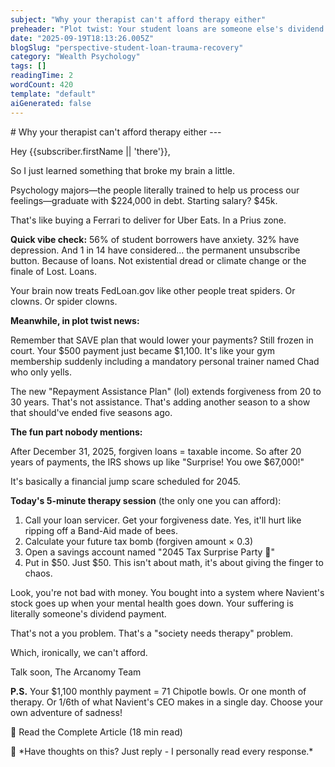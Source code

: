 ```yaml
---
subject: "Why your therapist can't afford therapy either"
preheader: "Plot twist: Your student loans are someone else's dividend payment"
date: "2025-09-19T18:13:26.005Z"
blogSlug: "perspective-student-loan-trauma-recovery"
category: "Wealth Psychology"
tags: []
readingTime: 2
wordCount: 420
template: "default"
aiGenerated: false
---
```



<EmailHeader />

<HeroImage src="https://cdn.gilyaar.com/images/blog/2025.09.13.Psychological.Guide.Educational.Debt.Cover.webp" alt="Student Loan Trauma Recovery: A Psychological Guide to Conquering Educational Debt When Forgiveness Fails" />

<TitleSection>
# Why your therapist can't afford therapy either
</TitleSection>

<MainContentSection>
---

Hey {{subscriber.firstName || 'there'}},

So I just learned something that broke my brain a little.

Psychology majors—the people literally trained to help us process our feelings—graduate with $224,000 in debt. Starting salary? $45k.

That's like buying a Ferrari to deliver for Uber Eats. In a Prius zone.

**Quick vibe check:** 56% of student borrowers have anxiety. 32% have depression. And 1 in 14 have considered... the permanent unsubscribe button. Because of loans. Not existential dread or climate change or the finale of Lost. Loans.

Your brain now treats FedLoan.gov like other people treat spiders. Or clowns. Or spider clowns.

**Meanwhile, in plot twist news:**

Remember that SAVE plan that would lower your payments? Still frozen in court. Your $500 payment just became $1,100. It's like your gym membership suddenly including a mandatory personal trainer named Chad who only yells.

The new "Repayment Assistance Plan" (lol) extends forgiveness from 20 to 30 years. That's not assistance. That's adding another season to a show that should've ended five seasons ago.

**The fun part nobody mentions:**

After December 31, 2025, forgiven loans = taxable income. So after 20 years of payments, the IRS shows up like "Surprise! You owe $67,000!"

It's basically a financial jump scare scheduled for 2045.

**Today's 5-minute therapy session** (the only one you can afford):

1. Call your loan servicer. Get your forgiveness date. Yes, it'll hurt like ripping off a Band-Aid made of bees.
2. Calculate your future tax bomb (forgiven amount × 0.3)
3. Open a savings account named "2045 Tax Surprise Party 🎉"
4. Put in $50. Just $50. This isn't about math, it's about giving the finger to chaos.

Look, you're not bad with money. You bought into a system where Navient's stock goes up when your mental health goes down. Your suffering is literally someone's dividend payment. 

That's not a you problem. That's a "society needs therapy" problem.

Which, ironically, we can't afford.

Talk soon,
The Arcanomy Team

**P.S.** Your $1,100 monthly payment = 71 Chipotle bowls. Or one month of therapy. Or 1/6th of what Navient's CEO makes in a single day. Choose your own adventure of sadness!
</MainContentSection>





<Divider />

<ActionSection>
<EmailButton href="https://arcanomy.com/perspectives/perspective-student-loan-trauma-recovery">
  📰 Read the Complete Article (18 min read)
</EmailButton>

<ToolLink 
  href="https://arcanomy.com/calculators"
  title="Financial Calculators"
  description="Explore our suite of financial calculators to plan your path to wealth"
/>
</ActionSection>

<ReplySection>
💬 *Have thoughts on this? Just reply - I personally read every response.*
</ReplySection>
